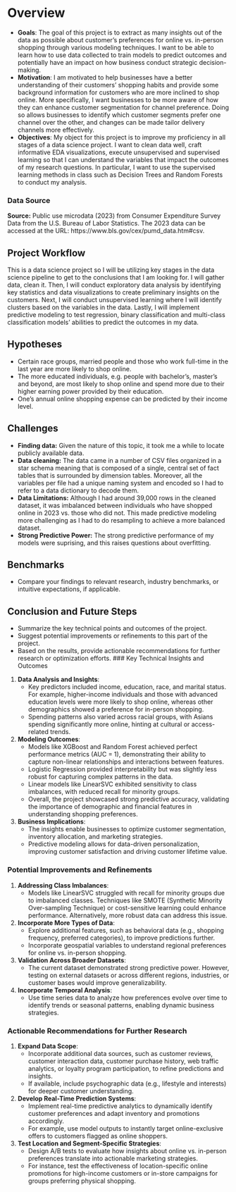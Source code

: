 # Overview

- **Goals**: The goal of this project is to extract as many insights out of the data as possible about customer's preferences for online vs. in-person shopping through various modeling techniques. I want to be able to learn how to use data collected to train models to predict outcomes and potentially have an impact on how business conduct strategic decision-making. 
- **Motivation**: I am motivated to help businesses have a better understanding of their customers' shopping habits and provide some background information for customers who are more inclined to shop online. More specifically, I want businesses to be more aware of how they can enhance customer segmentation for channel preference. Doing so allows businesses to identify which customer segments prefer one channel over the other, and changes can be made tailor delivery channels more effectively.
- **Objectives**: My object for this project is to improve my proficiency in all stages of a data science project. I want to clean data well, craft informative EDA visualizations, execute unsupervised and supervised learning so that I can understand the variables that impact the outcomes of my research questions. In particular, I want to use the supervised learning methods in class such as Decision Trees and Random Forests to conduct my analysis.


### Data Source
**Source:** Public use microdata (2023) from Consumer Expenditure Survey Data from the U.S. Bureau of Labor Statistics. 
The 2023 data can be accessed at the URL: https://www.bls.gov/cex/pumd_data.htm#csv.  


## Project Workflow
This is a data science project so I will be utilizing key stages in the data science pipeline to get to the conclusions that I am looking for. I will gather data, clean it. Then, I will conduct exploratory data analysis by identifying key statistics and data visualizations to create preliminary insights on the customers. Next, I will conduct unsupervised learning where I will identify clusters based on the  variables in the data. Lastly, I will implement predictive modeling to test regression, binary classification and multi-class classification models' abilities to predict the outcomes in my data. 

## Hypotheses

- Certain race groups, married people and those who work full-time in the last year are more likely to shop online.
- The more educated individuals, e.g. people with bachelor's, master's and beyond, are most likely to shop online and spend more due to their higher earning power provided by their education.
- One's annual online shopping expense can be predicted by their income level. 

## Challenges

- **Finding data:** Given the nature of this topic, it took me a while to locate publicly available data.
- **Data cleaning:** The data came in a number of CSV files organized in a star schema meaning that is composed of a single, central set of fact tables that is surrounded by dimension tables. Moreover, all the variables per file had a unique naming system and encoded so I had to refer to a data dictionary to decode them.
- **Data Limitations:** Although I had around 39,000 rows in the cleaned dataset, it was imbalanced between individuals who have shopped online in 2023 vs. those who did not. This made predictive modeling more challenging as I had to do resampling to achieve a more balanced dataset. 
- **Strong Predictive Power:** The strong predictive performance of my models were suprising, and this raises questions about overfitting.

## Benchmarks

- Compare your findings to relevant research, industry benchmarks, or intuitive expectations, if applicable.

## Conclusion and Future Steps

- Summarize the key technical points and outcomes of the project.
- Suggest potential improvements or refinements to this part of the project.
- Based on the results, provide actionable recommendations for further research or optimization efforts.
### Key Technical Insights and Outcomes

1. **Data Analysis and Insights**:  
   - Key predictors included income, education, race, and marital status. For example, higher-income individuals and those with advanced education levels were more likely to shop online, whereas other demographics showed a preference for in-person shopping.  
   - Spending patterns also varied across racial groups, with Asians spending significantly more online, hinting at cultural or access-related trends.  

2. **Modeling Outcomes**:  
   - Models like XGBoost and Random Forest achieved perfect performance metrics (AUC = 1), demonstrating their ability to capture non-linear relationships and interactions between features.  
   - Logistic Regression provided interpretability but was slightly less robust for capturing complex patterns in the data.  
   - Linear models like LinearSVC exhibited sensitivity to class imbalances, with reduced recall for minority groups.  
   - Overall, the project showcased strong predictive accuracy, validating the importance of demographic and financial features in understanding shopping preferences.

3. **Business Implications**:  
   - The insights enable businesses to optimize customer segmentation, inventory allocation, and marketing strategies.  
   - Predictive modeling allows for data-driven personalization, improving customer satisfaction and driving customer lifetime value.

### Potential Improvements and Refinements

1. **Addressing Class Imbalances**:  
   - Models like LinearSVC struggled with recall for minority groups due to imbalanced classes. Techniques like SMOTE (Synthetic Minority Over-sampling Technique) or cost-sensitive learning could enhance performance. Alternatively, more robust data can address this issue.

2. **Incorporate More Types of Data**:  
   - Explore additional features, such as behavioral data (e.g., shopping frequency, preferred categories), to improve predictions further.  
   - Incorporate geospatial variables to understand regional preferences for online vs. in-person shopping.

3. **Validation Across Broader Datasets**:  
   - The current dataset demonstrated strong predictive power. However, testing on external datasets or across different regions, industries, or customer bases would improve generalizability.  

4. **Incorporate Temporal Analysis**:  
   - Use time series data to analyze how preferences evolve over time to identify trends or seasonal patterns, enabling dynamic business strategies.


### Actionable Recommendations for Further Research 

1. **Expand Data Scope**:  
   - Incorporate additional data sources, such as customer reviews, customer interaction data, customer purchase history, web traffic analytics, or loyalty program participation, to refine predictions and insights.  
   - If available, include psychographic data (e.g., lifestyle and interests) for deeper customer understanding.

2. **Develop Real-Time Prediction Systems**:  
   - Implement real-time predictive analytics to dynamically identify customer preferences and adapt inventory and promotions accordingly.  
   - For example, use model outputs to instantly target online-exclusive offers to customers flagged as online shoppers.

3. **Test Location and Segment-Specific Strategies**:  
   - Design A/B tests to evaluate how insights about online vs. in-person preferences translate into actionable marketing strategies.  
   - For instance, test the effectiveness of location-specific online promotions for high-income customers or in-store campaigns for groups preferring physical shopping.

